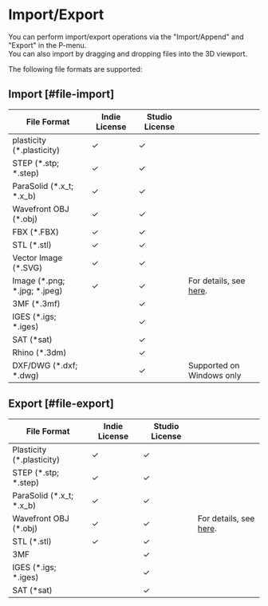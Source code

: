 # Import/Export

You can perform import/export operations via the "Import/Append" and "Export" in the P-menu.<br />
You can also import by dragging and dropping files into the 3D viewport.

The following file formats are supported:

## Import [#file-import]

| File Format                  | Indie License | Studio License |                                                      |
| ---------------------------- | ------------- | -------------- | ---------------------------------------------------- |
| plasticity (*.plasticity)    | ✓            | ✓             |                                                      |
| STEP (*.stp; *.step)         | ✓            | ✓             |                                                      |
| ParaSolid (*.x_t; *.x_b)     | ✓            | ✓             |                                                      |
| Wavefront OBJ (*.obj)        | ✓            | ✓             |                                                      |
| FBX (*.FBX)                  | ✓            | ✓             |                                                      |
| STL (*.stl)                  | ✓            | ✓             |                                                      |
| Vector Image (*.SVG)         | ✓            | ✓             |                                                      |
| Image (*.png; *.jpg; *.jpeg) | ✓            | ✓             | For details, see [here](importing-reference-images). |
| 3MF (*.3mf)                  |               | ✓             |                                                      |
| IGES (*.igs; *.iges)         |               | ✓             |                                                      |
| SAT (*sat)                   |               | ✓             |                                                      |
| Rhino (*.3dm)                |               | ✓             |                                                      |
| DXF/DWG (*.dxf; *.dwg)       |               | ✓             | Supported on Windows only                  |

## Export [#file-export]

| File Format                | Indie License | Studio License |                                        |
| -------------------------- | ------------- | -------------- | -------------------------------------- |
| Plasticity  (*.plasticity) | ✓            | ✓             |                                        |
| STEP  (*.stp; *.step)      | ✓            | ✓             |                                        |
| ParaSolid  (*.x_t; *.x_b)  | ✓            | ✓             |                                        |
| Wavefront OBJ (*.obj)      | ✓            | ✓             | For details, see [here](export-obj). |
| STL  (*.stl)               | ✓            | ✓             |                                        |
| 3MF                        |               | ✓             |                                        |
| IGES  (*.igs; *.iges)      |               | ✓             |                                        |
| SAT  (*sat)                |               | ✓             |                                        |



